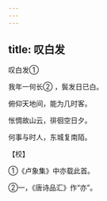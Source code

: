 ```yaml
---
---
---
```

title: 叹白发
---



叹白发①


我年一何长② ，鬓发日已白。

俯仰天地间，能为几时客。

怅惆故山云，徘徊空日夕。

何事与时人，东城复南陌。

【校】

①《卢象集》中亦载此首。

②一，《唐诗品汇》作“亦”。